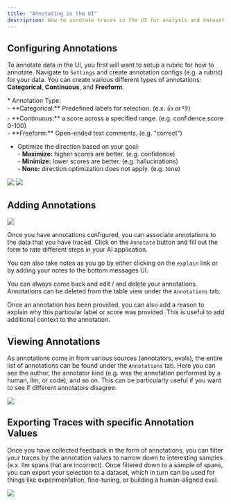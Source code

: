 ```yaml
---
title: "Annotating in the UI"
description: How to annotate traces in the UI for analysis and dataset curation
---
```


## Configuring Annotations

To annotate data in the UI, you first will want to setup a rubric for how to annotate. Navigate to `Settings` and create annotation configs (e.g. a rubric) for your data. You can create various different types of annotations: **Categorical**, **Continuous**, and **Freeform**.

<Accordion title="Annotation Types">
* Annotation Type: <br/>- **Categorical:** Predefined labels for selection. (e.x. 👍 or 👎) <br/>- **Continuous:** a score across a specified range. (e.g. confidence score 0-100) <br/>- **Freeform:** Open-ended text comments. (e.g. "correct")

- Optimize the direction based on your goal: <br/>- **Maximize:** higher scores are better. (e.g. confidence) <br/>- **Minimize:** lower scores are better. (e.g. hallucinations) <br/>- **None:** direction optimization does not apply. (e.g. tone)

<Frame caption="Different types of annotations change the way human annotators provide feedback">
  <img src="https://storage.googleapis.com/arize-phoenix-assets/assets/images/phoenix-docs-images/6c7b80dc-image.jpeg" />
</Frame>

</Accordion>

<Frame caption="Configure an annotation to guide how a user should input an annotation">
  <img src="https://storage.googleapis.com/arize-phoenix-assets/assets/images/phoenix-docs-images/55fe6610-image.jpeg" />
</Frame>

## Adding Annotations

<Frame caption="Once annotations are configured, you can add them to your project to build out a custom annotation form">
  <img src="https://storage.googleapis.com/arize-phoenix-assets/assets/images/phoenix-docs-images/352ab698-image.jpeg" />
</Frame>

Once you have annotations configured, you can associate annotations to the data that you have traced. Click on the `Annotate` button and fill out the form to rate different steps in your AI application. 

You can also take notes as you go by either clicking on the `explain` link or by adding your notes to the bottom messages UI. 

You can always come back and edit / and delete your annotations. Annotations can be deleted from the table view under the `Annotations` tab.

<Check>
Once an annotation has been provided, you can also add a reason to explain why this particular label or score was provided. This is useful to add additional context to the annotation.

</Check>

## Viewing Annotations

As annotations come in from various sources (annotators, evals), the entire list of annotations can be found under the `Annotations` tab. Here you can see the author, the annotator kind (e.g. was the annotation performed by a human, llm, or code), and so on. This can be particularly useful if you want to see if different annotators disagree.

<Frame caption="You can view the annotations by different users, llms, and annotators">
  <img src="https://storage.googleapis.com/arize-phoenix-assets/assets/images/phoenix-docs-images/b79bd97c-image.jpeg" />
</Frame>

## Exporting Traces with specific Annotation Values

Once you have collected feedback in the form of annotations, you can filter your traces by the annotation values to narrow down to interesting samples (e.x. llm spans that are incorrect). Once filtered down to a sample of spans, you can export your selection to a dataset, which in turn can be used for things like experimentation, fine-tuning, or building a human-aligned eval.

<Frame caption="Narrow down your data to areas that need more attention or refinement">
  <img src="https://storage.googleapis.com/arize-phoenix-assets/assets/images/phoenix-docs-images/54c1dd55-image.jpeg" />
</Frame>
